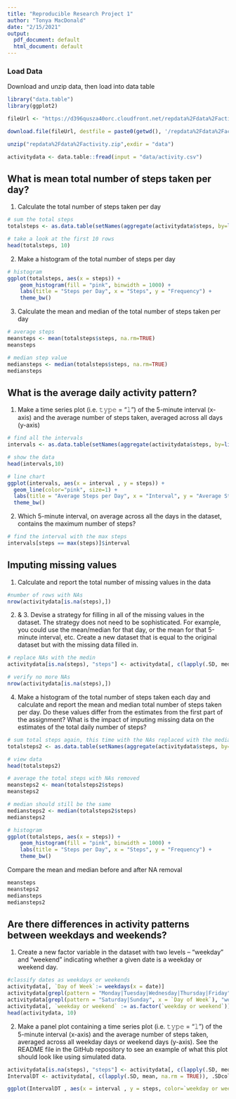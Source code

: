 ```yaml
---
title: "Reproducible Research Project 1"
author: "Tonya MacDonald"
date: "2/15/2021"
output:
  pdf_document: default
  html_document: default
---
```


### Load Data
Download and unzip data, then load into data table

```r
library("data.table")
library(ggplot2)

fileUrl <- "https://d396qusza40orc.cloudfront.net/repdata%2Fdata%2Factivity.zip"

download.file(fileUrl, destfile = paste0(getwd(), '/repdata%2Fdata%2Factivity.zip'), method = "curl")

unzip("repdata%2Fdata%2Factivity.zip",exdir = "data")

activitydata <- data.table::fread(input = "data/activity.csv")

```

## What is mean total number of steps taken per day?

1. Calculate the total number of steps taken per day

```r
# sum the total steps
totalsteps <- as.data.table(setNames(aggregate(activitydata$steps, by=list(activitydata$date), FUN=sum), c("date","steps")))
```

```r
# take a look at the first 10 rows
head(totalsteps, 10)
```

2. Make a histogram of the total number of steps per day

```r
# histogram
ggplot(totalsteps, aes(x = steps)) +
    geom_histogram(fill = "pink", binwidth = 1000) +
    labs(title = "Steps per Day", x = "Steps", y = "Frequency") + 
    theme_bw()
```

3. Calculate the mean and median of the total number of steps taken per day

```r
# average steps
meansteps <- mean(totalsteps$steps, na.rm=TRUE)
meansteps
```

```r
# median step value
mediansteps <- median(totalsteps$steps, na.rm=TRUE)
mediansteps
```

## What is the average daily activity pattern?

1. Make a time series plot (i.e. 𝚝𝚢𝚙𝚎 = "𝚕") of the 5-minute interval (x-axis) and the average number of steps taken, averaged across all days (y-axis)

```r
# find all the intervals
intervals <- as.data.table(setNames(aggregate(activitydata$steps, by=list(activitydata$interval), FUN=sum, na.rm=TRUE), c("interval","steps")))

# show the data
head(intervals,10)

# line chart
ggplot(intervals, aes(x = interval , y = steps)) + 
  geom_line(color="pink", size=1) + 
  labs(title = "Average Steps per Day", x = "Interval", y = "Average Steps per Day") + 
  theme_bw()
```

2. Which 5-minute interval, on average across all the days in the dataset, contains the maximum number of steps?

```r
# find the interval with the max steps
intervals[steps == max(steps)]$interval
```


## Imputing missing values

1. Calculate and report the total number of missing values in the data

```r
#number of rows with NAs
nrow(activitydata[is.na(steps),])
```

2. & 3. Devise a strategy for filling in all of the missing values in the dataset. The strategy does not need to be sophisticated. For example, you could use the mean/median for that day, or the mean for that 5-minute interval, etc. Create a new dataset that is equal to the original dataset but with the missing data filled in.

```r
# replace NAs with the medin
activitydata[is.na(steps), "steps"] <- activitydata[, c(lapply(.SD, median, na.rm = TRUE)), .SDcols = c("steps")]

# verify no more NAs
nrow(activitydata[is.na(steps),])
```

4. Make a histogram of the total number of steps taken each day and calculate and report the mean and median total number of steps taken per day. Do these values differ from the estimates from the first part of the assignment? What is the impact of imputing missing data on the estimates of the total daily number of steps?

```r
# sum total steps again, this time with the NAs replaced with the median
totalsteps2 <- as.data.table(setNames(aggregate(activitydata$steps, by=list(activitydata$date), FUN=sum), c("date","steps")))

# view data
head(totalsteps2)

# average the total steps with NAs removed
meansteps2 <- mean(totalsteps2$steps)
meansteps2

# median should still be the same
mediansteps2 <- median(totalsteps2$steps)
mediansteps2

# histogram
ggplot(totalsteps, aes(x = steps)) +
    geom_histogram(fill = "pink", binwidth = 1000) +
    labs(title = "Steps per Day", x = "Steps", y = "Frequency") + 
    theme_bw()

```

Compare the mean and median before and after NA removal
```r
meansteps
meansteps2
mediansteps
mediansteps2
```

## Are there differences in activity patterns between weekdays and weekends?

1. Create a new factor variable in the dataset with two levels – “weekday” and “weekend” indicating whether a given date is a weekday or weekend day.

```r
#classify dates as weekdays or weekends
activitydata[, `Day of Week`:= weekdays(x = date)]
activitydata[grepl(pattern = "Monday|Tuesday|Wednesday|Thursday|Friday", x = `Day of Week`), "weekday or weekend"] <- "weekday"
activitydata[grepl(pattern = "Saturday|Sunday", x = `Day of Week`), "weekday or weekend"] <- "weekend"
activitydata[, `weekday or weekend` := as.factor(`weekday or weekend`)]
head(activitydata, 10)
```

2. Make a panel plot containing a time series plot (i.e. 𝚝𝚢𝚙𝚎 = "𝚕") of the 5-minute interval (x-axis) and the average number of steps taken, averaged across all weekday days or weekend days (y-axis). See the README file in the GitHub repository to see an example of what this plot should look like using simulated data.

```r
activitydata[is.na(steps), "steps"] <- activitydata[, c(lapply(.SD, median, na.rm = TRUE)), .SDcols = c("steps")]
IntervalDT <- activitydata[, c(lapply(.SD, mean, na.rm = TRUE)), .SDcols = c("steps"), by = .(interval, `weekday or weekend`)]

ggplot(IntervalDT , aes(x = interval , y = steps, color=`weekday or weekend`)) + geom_line() + labs(title = "Average Steps per Day", x = "Interval", y = "Steps") + facet_wrap(~`weekday or weekend` , ncol = 1, nrow=2)
```
